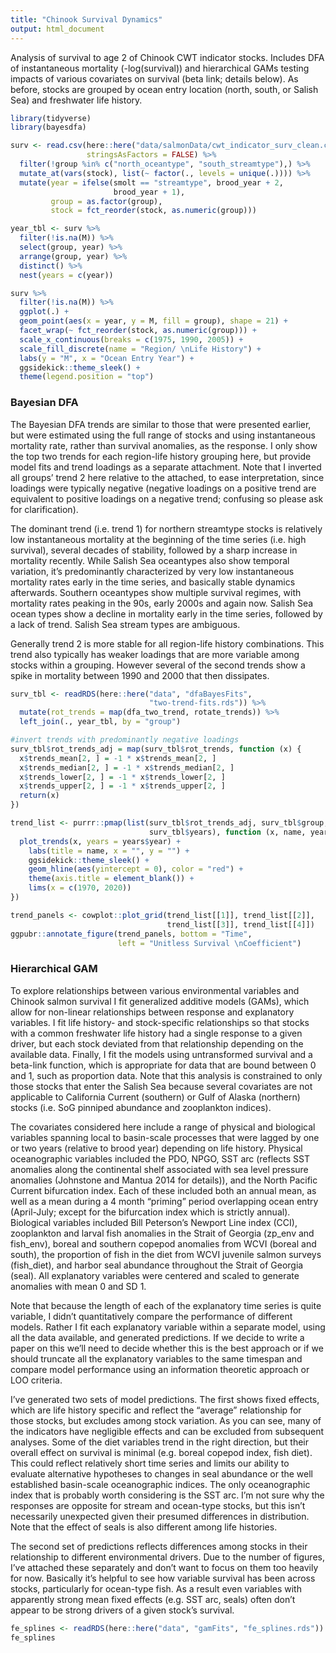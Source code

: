 ```yaml
---
title: "Chinook Survival Dynamics"
output: html_document
---
```


Analysis of survival to age 2 of Chinook CWT indicator stocks. Includes DFA of instantaneous mortality (-log(survival)) and hierarchical GAMs testing impacts of various covariates on survival (beta link; details below). As before, stocks are grouped by ocean entry location (north, south, or Salish Sea) and freshwater life history. 

```r
library(tidyverse)
library(bayesdfa)

surv <- read.csv(here::here("data/salmonData/cwt_indicator_surv_clean.csv"), 
                 stringsAsFactors = FALSE) %>% 
  filter(!group %in% c("north_oceantype", "south_streamtype"),) %>% 
  mutate_at(vars(stock), list(~ factor(., levels = unique(.)))) %>% 
  mutate(year = ifelse(smolt == "streamtype", brood_year + 2, 
                       brood_year + 1),
         group = as.factor(group),
         stock = fct_reorder(stock, as.numeric(group)))

year_tbl <- surv %>% 
  filter(!is.na(M)) %>% 
  select(group, year) %>% 
  arrange(group, year) %>% 
  distinct() %>% 
  nest(years = c(year))
```

```r
surv %>%
  filter(!is.na(M)) %>%
  ggplot(.) +
  geom_point(aes(x = year, y = M, fill = group), shape = 21) +
  facet_wrap(~ fct_reorder(stock, as.numeric(group))) +
  scale_x_continuous(breaks = c(1975, 1990, 2005)) +
  scale_fill_discrete(name = "Region/ \nLife History") +
  labs(y = "M", x = "Ocean Entry Year") +
  ggsidekick::theme_sleek() +
  theme(legend.position = "top")
```


### Bayesian DFA ### 

The Bayesian DFA trends are similar to those that were presented earlier, but were estimated using the full range of stocks and using instantaneous mortality rate, rather than survival anomalies, as the response. I only show the top two trends for each region-life history grouping here, but provide model fits and trend loadings as a separate attachment. Note that I inverted all groups' trend 2 here relative to the attached, to ease interpretation, since loadings were typically negative (negative loadings on a positive trend are equivalent to positive loadings on a negative trend; confusing so please ask for clarification).

The dominant trend (i.e. trend 1) for northern streamtype stocks is relatively low instantaneous mortality at the beginning of the time series (i.e. high survival), several decades of stability, followed by a sharp increase in mortality recently. While Salish Sea oceantypes also show temporal variation, it's predominantly characterized by very low instantaneous mortality rates early in the time series, and basically stable dynamics afterwards. Southern oceantypes show multiple survival regimes, with mortality rates peaking in the 90s, early 2000s and again now. Salish Sea ocean types show a decline in mortality early in the time series, followed by a lack of trend. Salish Sea stream types are ambiguous.

Generally trend 2 is more stable for all region-life history combinations. This trend also typically has weaker loadings that are more variable among stocks within a grouping. However several of the second trends show a spike in mortality between 1990 and 2000 that then dissipates. 

```r
surv_tbl <- readRDS(here::here("data", "dfaBayesFits", 
                               "two-trend-fits.rds")) %>% 
  mutate(rot_trends = map(dfa_two_trend, rotate_trends)) %>% 
  left_join(., year_tbl, by = "group")

#invert trends with predominantly negative loadings
surv_tbl$rot_trends_adj = map(surv_tbl$rot_trends, function (x) {
  x$trends_mean[2, ] = -1 * x$trends_mean[2, ] 
  x$trends_median[2, ] = -1 * x$trends_median[2, ] 
  x$trends_lower[2, ] = -1 * x$trends_lower[2, ] 
  x$trends_upper[2, ] = -1 * x$trends_upper[2, ]
  return(x)
})

trend_list <- purrr::pmap(list(surv_tbl$rot_trends_adj, surv_tbl$group, 
                               surv_tbl$years), function (x, name, years) {
  plot_trends(x, years = years$year) + 
    labs(title = name, x = "", y = "") +
    ggsidekick::theme_sleek() +
    geom_hline(aes(yintercept = 0), color = "red") +
    theme(axis.title = element_blank()) +
    lims(x = c(1970, 2020))
})

trend_panels <- cowplot::plot_grid(trend_list[[1]], trend_list[[2]],
                                   trend_list[[3]], trend_list[[4]])
ggpubr::annotate_figure(trend_panels, bottom = "Time",
                        left = "Unitless Survival \nCoefficient")
```

### Hierarchical GAM ###

To explore relationships between various environmental variables and Chinook salmon survival I fit generalized additive models (GAMs), which allow for non-linear relationships between response and explanatory variables. I fit life history- and stock-specific relationships so that stocks with a common freshwater life history had a single response to a given driver, but each stock deviated from that relationship depending on the available data. Finally, I fit the models using untransformed survival and a beta-link function, which is appropriate for data that are bound between 0 and 1, such as proportion data. Note that this analysis is constrained to only those stocks that enter the Salish Sea because several covariates are not applicable to California Current (southern) or Gulf of Alaska (northern) stocks (i.e. SoG pinniped abundance and zooplankton indices).

The covariates considered here include a range of physical and biological variables spanning local to basin-scale processes that were lagged by one or two years (relative to brood year) depending on life history. Physical oceanographic variables included the PDO, NPGO, SST arc (reflects SST anomalies along the continental shelf associated with sea level pressure anomalies (Johnstone and Mantua 2014 for details)), and the North Pacific Current bifurcation index. Each of these included both an annual mean, as well as a mean during a 4 month "priming" period overlapping ocean entry (April-July; except for the bifurcation index which is strictly annual). Biological variables included Bill Peterson's Newport Line index (CCI), zooplankton and larval fish anomalies in the Strait of Georgia (zp_env and fish_env), boreal and southern copepod anomalies from WCVI (boreal and south), the proportion of fish in the diet from WCVI juvenile salmon surveys (fish_diet), and harbor seal abundance throughout the Strait of Georgia (seal). All explanatory variables were centered and scaled to generate anomalies with mean 0 and SD 1. 

Note that because the length of each of the explanatory time series is quite variable, I didn't quantitatively compare the performance of different models. Rather I fit each explanatory variable within a separate model, using all the data available, and generated predictions. If we decide to write a paper on this we'll need to decide whether this is the best approach or if we should truncate all the explanatory variables to the same timespan and compare model performance using an information theoretic approach or LOO criteria.

I've generated two sets of model predictions. The first shows fixed effects, which are life history specific and reflect the "average" relationship for those stocks, but excludes among stock variation. As you can see, many of the indicators have negligible effects and can be excluded from subsequent analyses. Some of the diet variables trend in the right direction, but their overall effect on survival is minimal (e.g. boreal copepod index, fish diet). This could reflect relatively short time series and limits our ability to evaluate alternative hypotheses to changes in seal abundance or the well established basin-scale oceanographic indices. The only oceanographic index that is probably worth considering is the SST arc. I'm not sure why the responses are opposite for stream and ocean-type stocks, but this isn't necessarily unexpected given their presumed differences in distribution. Note that the effect of seals is also different among life histories.

The second set of predictions reflects differences among stocks in their relationship to different environmental drivers. Due to the number of figures, I've attached these separately and don't want to focus on them too heavily for now. Basically it's helpful to see how variable survival has been across stocks, particularly for ocean-type fish. As a result even variables with apparently strong mean fixed effects (e.g. SST arc, seals) often don't appear to be strong drivers of a given stock's survival.

```r
fe_splines <- readRDS(here::here("data", "gamFits", "fe_splines.rds"))
fe_splines
```
